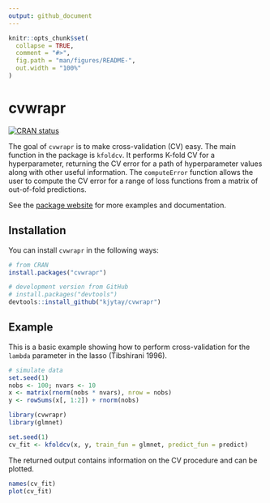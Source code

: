 ```yaml
---
output: github_document
---
```


<!-- README.md is generated from README.Rmd. Please edit that file -->

```r
knitr::opts_chunk$set(
  collapse = TRUE,
  comment = "#>",
  fig.path = "man/figures/README-",
  out.width = "100%"
)
```

# cvwrapr

<!-- badges: start -->
[![CRAN status](https://www.r-pkg.org/badges/version/cvwrapr)](https://CRAN.R-project.org/package=cvwrapr)
<!-- badges: end -->

The goal of `cvwrapr` is to make cross-validation (CV) easy. The main function in the package is `kfoldcv`. It performs K-fold CV for a hyperparameter, returning the CV error for a path of hyperparameter values along with other useful information. The `computeError` function allows the user to compute the CV error for a range of loss functions from a matrix of out-of-fold predictions.

See the [package website](https://kjytay.github.io/cvwrapr/) for more examples and documentation.

## Installation

You can install `cvwrapr` in the following ways:

```r
# from CRAN
install.packages("cvwrapr")

# development version from GitHub
# install.packages("devtools")
devtools::install_github("kjytay/cvwrapr")
```

## Example

This is a basic example showing how to perform cross-validation for the `lambda` parameter in the lasso (Tibshirani 1996).

```r
# simulate data
set.seed(1)
nobs <- 100; nvars <- 10
x <- matrix(rnorm(nobs * nvars), nrow = nobs)
y <- rowSums(x[, 1:2]) + rnorm(nobs)

library(cvwrapr)
library(glmnet)

set.seed(1)
cv_fit <- kfoldcv(x, y, train_fun = glmnet, predict_fun = predict)
```

The returned output contains information on the CV procedure and can be plotted.
```r
names(cv_fit)
plot(cv_fit)
```
